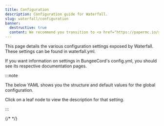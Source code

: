 ```yaml
---
title: Configuration
description: Configuration guide for Waterfall.
slug: waterfall/configuration
banner:
  destructive: true
  content: We recommend you transition to <a href="https://papermc.io/software/velocity">Velocity</a>. For more information, see the <a href="https://forums.papermc.io/threads/1088/">announcement</a>.
---
```


This page details the various configuration settings exposed by Waterfall. These settings can be
found in waterfall.yml.

If you want information on settings in BungeeCord's config.yml, you should see its respective
documentation pages.

:::note

The below YAML shows you the structure and default values for the global configuration.

Click on a leaf node to view the description for that setting.

:::

{/* <ConfigDocBlock data={WaterfallConfigSpec} /> */}
